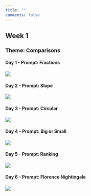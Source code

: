 ```yaml
---
title: ""
comments: false
---
```


::: column-page
## Week 1

### Theme: Comparisons

#### Day 1 - Prompt: Fractions

![](/fig/Day1.png){fig-align="center"}

#### Day 2 - Prompt: Slope

![](/fig/Day2.png){fig-align="center"}

#### Day 3 - Prompt: Circular

![](/fig/Day3.png){fig-align="center"}

#### Day 4 - Prompt: Big or Small

![](/fig/Day4.png){fig-align="center"}

#### Day 5 - Prompt: Ranking

![](/fig/Day5.png){fig-align="center"}

#### Day 6 - Prompt: Florence Nightingale

![](/fig/Day6.png){fig-align="center"}

:::
